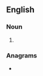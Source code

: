 {{also|Keisters}}
==English==

===Noun===
{{head|en|noun plural form}}

# {{plural of|keister|lang=en}}

===Anagrams===
* {{anagrams|en|essikert|kiesters|strikees}}
